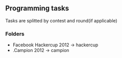 == Programming tasks ==

Tasks are splitted by contest and round(if applicable)

=== Folders ===
* Facebook Hackercup 2012 &rarr; hackercup
* .Campion 2012 &rarr; campion
